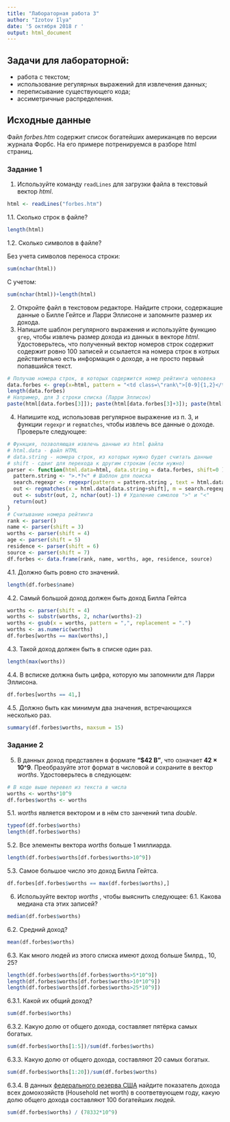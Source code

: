 ```yaml
---
title: "Лабораторная работа 3"
author: "Izotov Ilya"
date: '5 октября 2018 г '
output: html_document
---
```


## Задачи для лабораторной: 
* работа с текстом;
* использование регулярных выражений для извлечения данных;
* переписывание существующего кода;
* ассиметричные распределения.

## Исходные данные
Файл _forbes.htm_ содержит список богатейших американцев по версии журнала Форбс.
На его примере потренируемся в разборе html страниц.

### Задание 1
1. Используйте команду ``readLines`` для загрузки файла в текстовый вектор _html_.
```r
html <- readLines("forbes.htm")
```

   1.1. Сколько строк в файле?
```r
length(html)
```
   
   1.2. Сколько символов в файле?
   
   Без учета символов переноса строки:
```r
sum(nchar(html))
```

   С учетом:
```r
sum(nchar(html))+length(html)
```
   
2. Откройте файл в текстовом редакторе. Найдите строки, содержащие данные о Билле Гейтсе и Ларри Эллисоне и запомните размер их дохода.
3. Напишите шаблон регулярного выражения и используйте функцию ``grep``, чтобы извлечь размер дохода из данных в векторе _html_.
Удостоверьтесь, что полученный вектор номеров строк содержит содержит ровно 100 записей и ссылается на номера строк в котрых действительно есть
информация о доходе, а не просто первый попавшийся текст.
```r
# Получаю номера строк, в которых содержится номер рейтинга человека
data.forbes <- grep(x=html, pattern = "<td class=\"rank\">[0-9]{1,2}</td>")
length(data.forbes)
# Например, для 3 строки списка (Ларри Эллисон)
paste(html[data.forbes[3]]); paste(html[data.forbes[3]+3]); paste(html[data.forbes[3]+4]); paste(html[data.forbes[3]+5]); paste(html[data.forbes[3]+6]); paste(html[data.forbes[3]+7])
```
4. Напишите код, использовав регулярное выражение из п. 3, и функции ``regexpr`` и ``regmatches``, чтобы извлечь все данные о доходе.
Проверьте следующее:
```r
# Функция, позволяющая извлечь данные из html файла
# html.data - файл HTML
# data.string - номера строк, из которых нужно будет считать данные
# shift - сдвиг для перехода к другим строкам (если нужно)
parser <- function(html.data=html, data.string = data.forbes, shift=0 ) {
  pattern.string <- ">.*?<" # Шаблон для поиска
  search.regexpr <- regexpr(pattern = pattern.string , text = html.data[data.string+shift]) # Поиск начала нужной строки (число)
  out <- regmatches(x = html.data[data.string+shift], m = search.regexpr) # Выделение подстроки формата ">данные<"
  out <- substr(out, 2, nchar(out)-1) # Удаление симолов ">" и "<"
  return(out)
}
# Считывание номера рейтинга
rank <- parser()
name <- parser(shift = 3)
worths <- parser(shift = 4)
age <- parser(shift = 5)
residence <- parser(shift = 6)
source <- parser(shift = 7)
df.forbes <- data.frame(rank, name, worths, age, residence, source)
```

   4.1. Должно быть ровно сто значений.
```r
length(df.forbes$name)
```
   
   4.2. Самый большой доход должен быть доход Билла Гейтса
```r
worths <- parser(shift = 4) 
worths <- substr(worths, 2, nchar(worths)-2)
worths <- gsub(x = worths, pattern = ",", replacement = ".")
worths <- as.numeric(worths)
df.forbes[worths == max(worths),]
```
   
   4.3. Такой доход должен быть в списке один раз.
```r
length(max(worths))
```
   
   4.4. В всписке должна быть цифра, которую мы запомнили для Ларри Эллисона.
```r
df.forbes[worths == 41,]
```
   
   4.5. Должно быть как минимум два значения, встречающихся несколько раз.
```r
summary(df.forbes$worths, maxsum = 15)
```

### Задание 2
5. В данных доход представлен в формате **"$42 B"**, что означает **42 × 10^9**.
Преобразуйте этот формат в числовой и сохраните в вектор _worths_. Удостоверьтесь в следующем:
```r
# В коде выше перевел из текста в числа
worths <- worths*10^9
df.forbes$worths <- worths
```

   5.1. _worths_ является вектором и в нём сто занчений типа _double_.
```r
typeof(df.forbes$worths)
length(df.forbes$worths)
```

   5.2. Все элементы вектора _worths_ больше 1 миллиарда.
```r
length(df.forbes$worths[df.forbes$worths>10^9])
```
   
   5.3. Самое большое число это доход Билла Гейтса.
```r
df.forbes[df.forbes$worths == max(df.forbes$worths),]
```
   
6. Используйте вектор _worths_ , чтобы выяснить следующее:
   6.1. Какова медиана ста этих записей?
```r
median(df.forbes$worths)
```
   
   6.2. Средний доход?
```r
mean(df.forbes$worths)
```
   
   6.3. Как много людей из этого списка имеют доход больше 5млрд., 10, 25? 
```r
length(df.forbes$worths[df.forbes$worths>5*10^9])
length(df.forbes$worths[df.forbes$worths>10*10^9])
length(df.forbes$worths[df.forbes$worths>25*10^9])
```
   
   6.3.1. Какой их общий доход?
```r
sum(df.forbes$worths)
```
   
   6.3.2. Какую долю от общего дохода, составляет пятёрка самых богатых.
```r
sum(df.forbes$worths[1:5])/sum(df.forbes$worths)
```
   
   6.3.3. Какую долю от общего дохода, составляют 20 самых богатых.
```r
sum(df.forbes$worths[1:20])/sum(df.forbes$worths)
```
   
   6.3.4. В данных [федерального резерва США](https://www.federalreserve.gov/releases/z1/current/html/introductory_text.htm) найдите
   показатель дохода всех домохозяйств (Household net worth) в соответвующем году, какую долю
   общего дохода составляют 100 богатейших людей.
   
```r
sum(df.forbes$worths) / (78332*10^9)
```
   
   